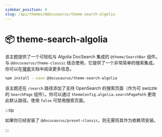 ```yaml
---
sidebar_position: 4
slug: /api/themes/@docusaurus/theme-search-algolia
---
```


# 📦 theme-search-algolia

该主题提供了一个可轻松与 Algolia DocSearch 集成的 `@theme/SearchBar` 组件。与 `@docusaurus/theme-classic` 结合使用，它提供了一个非常简单的搜索集成。你可以在[搜索](../../search.mdx)文档中阅读更多信息。

```bash npm2yarn
npm install --save @docusaurus/theme-search-algolia
```

该主题还在 `/search` 路径添加了支持 OpenSearch 的搜索页面（作为可 swizzle 的 `SearchPage` 组件）。你可以通过 `themeConfig.algolia.searchPagePath` 更改此默认路径。使用 `false` 可禁用搜索页面。

:::tip

如果你已经安装了 `@docusaurus/preset-classic`，则无需将其作为依赖项安装。

:::
